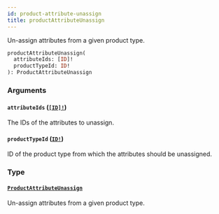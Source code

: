 ```yaml
---
id: product-attribute-unassign
title: productAttributeUnassign
---
```


Un-assign attributes from a given product type.

```graphql
productAttributeUnassign(
  attributeIds: [ID]!
  productTypeId: ID!
): ProductAttributeUnassign

```

### Arguments

#### `attributeIds` ([`[ID]!`](/api-reference/scalars/id.mdx))

The IDs of the attributes to unassign.

#### `productTypeId` ([`ID!`](/api-reference/scalars/id.mdx))

ID of the product type from which the attributes should be unassigned.

### Type

#### [`ProductAttributeUnassign`](/api-reference/objects/product-attribute-unassign.mdx)

Un-assign attributes from a given product type.
